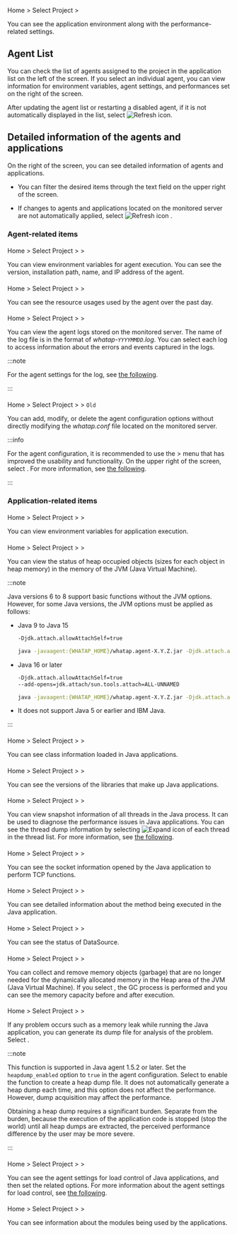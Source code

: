 Home > Select Project > <Cmdname sid="side_agentsConfiguration" className="uitext" />

You can see the application environment along with the performance-related settings.

## Agent List

You can check the list of agents assigned to the project in the application list on the left of the screen. If you select an individual agent, you can view information for environment variables, agent settings, and performances set on the right of the screen.

<ImgLang img='ipa-agent-list.png' desc='Agent List' width="400" height="auto" />

After updating the agent list or restarting a disabled agent, if it is not automatically displayed in the list, select ![Refresh icon](/img/ico-refresh.svg).

## Detailed information of the agents and applications

On the right of the screen, you can see detailed information of agents and applications. 

- You can filter the desired items through the text field on the upper right of the screen. 

- If changes to agents and applications located on the monitored server are not automatically applied, select ![Refresh icon](/img/ico-refresh.svg) <Cmdname sid="refresh" className="uitext" />.

### Agent-related items

#### <Cmdname sid="runtime_boot_env" />

Home > Select Project > <Cmdname sid="side_agentsConfiguration" className="uitext" /> > <Cmdname sid="side_bootEnvironmentVariable" className="uitext" />

<ProdImg img="ipa-run-env-var.png" desc="Runtime boot environment" />

You can view environment variables for agent execution. You can see the version, installation path, name, and IP address of the agent.

<InDoc product="golang,php">

#### <Cmdname sid="agent_status" />

Home > Select Project > <Cmdname sid="side_agentsConfiguration" className="uitext" /> > <Cmdname sid="side_agentStatus" className="uitext" />

<ProdImg img="ipa-agent-status.png" desc="Agent status" />

You can see the resource usages used by the agent over the past day.

</InDoc>

#### <Cmdname sid="agent_log"/>

Home > Select Project > <Cmdname sid="side_agentsConfiguration" className="uitext" /> > <Cmdname sid="side_agentLog" className="uitext" />

<ProdImg img="ipa-agent-log.png" desc="Agent log" />

You can view the agent logs stored on the monitored server. The name of the log file is in the format of _whatap-`YYYYMMDD`.log_. You can select each log to access information about the errors and events captured in the logs.

:::note

For the agent settings for the log, see [the following](agent-log).

:::

<InDoc product="java,nodejs">

#### <Cmdname sid="agent_configuration" />

Home > Select Project > <Cmdname sid="side_agentsConfiguration" className="uitext" /> > <Cmdname sid="side_agentSetting" className="uitext" /> <code class="oldfunc">Old</code>

You can add, modify, or delete the agent configuration options without directly modifying the _whatap.conf_ file located on the monitored server.

:::info

For the agent configuration, it is recommended to use the <Cmdname sid="side_management" className="uitext" /> > <Cmdname sid="side_agentSetting" className="uitext" /> menu that has improved the usability and functionality. On the upper right of the screen, select <Cmdname sid="new_agents_setting" className="uitext" />. For more information, see [the following](set-agent#set-agent-service).

:::

</InDoc>

### Application-related items

#### <Cmdname sid="side_environmentVariable" />

Home > Select Project > <Cmdname sid="side_agentsConfiguration" className="uitext" /> > <Cmdname sid="side_environmentVariable" className="uitext" />

<ProdImg img="ipa-env-var.png" desc="Boot environment" />

You can view environment variables for application execution.

<InDoc product="java">

#### <Cmdname sid="side_heapHistogram" />

Home > Select Project > <Cmdname sid="side_agentsConfiguration" className="uitext" /> > <Cmdname sid="side_heapHistogram" className="uitext" />

<ImgLang img='ipa-heap-histogram-java.png' desc='Heap Histogram' />

You can view the status of heap occupied objects (sizes for each object in heap memory) in the memory of the JVM (Java Virtual Machine).

:::note

Java versions 6 to 8 support basic functions without the JVM options. However, for some Java versions, the JVM options must be applied as follows:

- Java 9 to Java 15

  ```bash
  -Djdk.attach.allowAttachSelf=true
  ```

  ```bash title="example"
  java -javaagent:{WHATAP_HOME}/whatap.agent-X.Y.Z.jar -Djdk.attach.allowAttachSelf=true -jar {application.jar}
  ```

- Java 16 or later

  ```bash
  -Djdk.attach.allowAttachSelf=true
  --add-opens=jdk.attach/sun.tools.attach=ALL-UNNAMED
  ```

  ```bash title="example"
  java -javaagent:{WHATAP_HOME}/whatap.agent-X.Y.Z.jar -Djdk.attach.allowAttachSelf=true --add-opens=java.base/java.lang=ALL-UNNAMED --add-opens=jdk.attach/sun.tools.attach=ALL-UNNAMED -jar {application.jar}
  ```

- It does not support Java 5 or earlier and IBM Java.

:::

#### <Cmdname sid="side_loadedClasses" />

Home > Select Project > <Cmdname sid="side_agentsConfiguration" className="uitext" /> > <Cmdname sid="side_loadedClasses" className="uitext" />

<ImgLang img='ipa-loaded-class-java.png' desc='Loaded Classes' />

You can see class information loaded in Java applications.

#### <Cmdname sid="side_libraryVersion" />

Home > Select Project > <Cmdname sid="side_agentsConfiguration" className="uitext" /> > <Cmdname sid="side_libraryVersion" className="uitext" />

<ImgLang img='ipa-library-version-java.png' desc='Library Version' />

You can see the versions of the libraries that make up Java applications.

#### <Cmdname sid="side_threadList" />

Home > Select Project > <Cmdname sid="side_agentsConfiguration" className="uitext" /> > <Cmdname sid="side_threadList" className="uitext" />

<ImgLang img='ipa-thread-list-java.png' desc='Thread List/Dump' />

You can view snapshot information of all threads in the Java process. It can be used to diagnose the performance issues in Java applications. You can see the thread dump information by selecting ![Expand icon](/img/ico-expander.svg) of each thread in the thread list. For more information, see [the following](#thread-details).

#### <Cmdname sid="side_openSocket" />

Home > Select Project > <Cmdname sid="side_agentsConfiguration" className="uitext" /> > <Cmdname sid="side_openSocket" className="uitext" />

<ImgLang img='ipa-open-socket-java.png' desc='Opened Socket Count' />

You can see the socket information opened by the Java application to perform TCP functions.

#### <Cmdname sid="side_methodStat" />

Home > Select Project > <Cmdname sid="side_agentsConfiguration" className="uitext" /> > <Cmdname sid="side_methodStat" className="uitext" />

You can see detailed information about the method being executed in the Java application.

#### <Cmdname sid="side_dataSourceStatus" />

Home > Select Project > <Cmdname sid="side_agentsConfiguration" className="uitext" /> > <Cmdname sid="side_dataSourceStatus" className="uitext" />

<ImgLang img='ipa-datasource-java.png' desc='DataSource Status' />

You can see the status of DataSource.

#### <Cmdname sid="side_systemGarbageCollection" />

Home > Select Project > <Cmdname sid="side_agentsConfiguration" className="uitext" /> > <Cmdname sid="side_systemGarbageCollection" className="uitext" />

<ImgLang img='ipa-system-gc-java.png' desc='System GC' />

You can collect and remove memory objects (garbage) that are no longer needed for the dynamically allocated memory in the Heap area of the JVM (Java Virtual Machine). If you select <Cmdname sid="run" className="uitext" />, the GC process is performed and you can see the memory capacity before and after execution.

#### <Cmdname sid="side_heapDump" />

Home > Select Project > <Cmdname sid="side_agentsConfiguration" className="uitext" /> > <Cmdname sid="side_heapDump" className="uitext" />

<ImgLang img='ipa-heap-dump-java.png' desc='Heap Dump' />

If any problem occurs such as a memory leak while running the Java application, you can generate its dump file for analysis of the problem. Select <Cmdname sid="dump_heap" className="uitext" />.

:::note

This function is supported in Java agent 1.5.2 or later. Set the `heapdump_enabled` option to `true` in the agent configuration. Select <Cmdname sid="dump_heap" className="uitext" /> to enable the function to create a heap dump file. It does not automatically generate a heap dump each time, and this option does not affect the performance. However, dump acquisition may affect the performance.

Obtaining a heap dump requires a significant burden. Separate from the burden, because the execution of the application code is stopped (stop the world) until all heap dumps are extracted, the perceived performance difference by the user may be more severe.

:::

#### <Cmdname sid="side_throttlingConfiguration" />

Home > Select Project > <Cmdname sid="side_agentsConfiguration" className="uitext" /> > <Cmdname sid="side_throttlingConfiguration" className="uitext" />

<ImgLang img='ipa-set-throttling-java.png' desc='Throttling CONF.' />

You can see the agent settings for load control of Java applications, and then set the related options. For more information about the agent settings for load control, see [the following](agent-load-amount).

</InDoc>

<InDoc product="php,nodejs,python">

#### <Cmdname sid="side_moduleDependency" />

Home > Select Project > <Cmdname sid="side_agentsConfiguration" className="uitext" /> > <Cmdname sid="side_moduleDependency" className="uitext" />

<ProdImg img="ipa-dependency-module.png" desc="Module Dependency" />

You can see information about the modules being used by the applications.

</InDoc>
